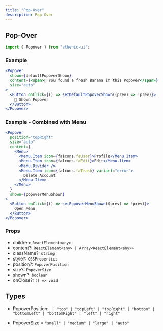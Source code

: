 ```yaml
---
title: "Pop-Over"
description: Pop-Over
---
```


## Pop-Over

```js
import { Popover } from "athenic-ui";
```

### Example

```jsx
<Popover
  shown={defaultPopoverShown}
  content={<span>🍌 You found a fresh Banana in this Popover</span>}
  size="auto"
>
  <Button onClick={() => setDefaultPopoverShown((prev) => !prev)}>
    🍾 Shown Popover
  </Button>
</Popover>
```

### Example - Combined with Menu

```jsx
<Popover
  position="topRight"
  size="auto"
  content={
    <Menu>
      <Menu.Item icon={faIcons.faUser}>Profile</Menu.Item>
      <Menu.Item icon={faIcons.faEdit}>Edit</Menu.Item>
      <Menu.Divider />
      <Menu.Item icon={faIcons.faTrash} variant="error">
        Delete Account
      </Menu.Item>
    </Menu>
  }
  shown={popoverMenuShown}
>
  <Button onClick={() => setPopoverMenuShown((prev) => !prev)}>
    Open Menu
  </Button>
</Popover>
```

### Props

- children: `ReactElement<any>`
- content?: `ReactElement<any> | Array<ReactElement<any>>`
- className?: `string`
- style?: `CSSProperties`
- position?: `PopoverPosition`
- size?: `PopoverSize`
- shown?: `boolean`
- onClose?: `() => void`

## Types

- PopoverPosition:
  ` | "top" | "topLeft" | "topRight" | "bottom" | "bottomLeft" | "bottomRight" | "left" | "right"`

- PopoverSize = `"small" | "medium" | "large" | "auto"`
